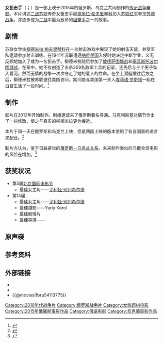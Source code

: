{{noteTA
|G1=Movie
|T=zh-hans:女狙击手;zh-hk:狙擊·309;zh-tw:狙擊·309;
|1=zh-hans:女狙击手;zh-hk:狙擊·309;zh-tw:狙擊·309;
|3=zh-cn:埃莉诺·罗斯福;zh-tw:愛蓮娜·羅斯福;zh-hk:愛蓮娜·羅斯福;
|4=zh-hans:塞瓦斯托波尔; zh-hk:塞瓦斯托波; zh-hant:塞瓦斯托波爾; zh-tw:塞凡堡;
|5=zh-hans:尤利娅·别列希尔德;zh-hk:尤利婭·蓓蕾絲;
}}
{{Infobox film
| name = 女狙击手
| original_name = {{lang-uk|Незламна}} <br> {{lang-ru|Битва за Севастополь}}
| image = 《女狙击手》海报.jpg
| caption = 
| director = {{tsl|ru|Мокрицкий, Сергей Евгеньевич|谢尔盖·马克利斯基}}
| producer = Nataliya Mokrytska<br>Egor Olesov
| writer = 马克西姆·布达拉<br>Maksym Dankevych<br>Leonid Korin<br>Egor Olesov
| starring = [[尤利娅·别列希尔德|尤利娅·别列希尔德]]<br>{{tsl|en|Joan Blackham|琼·布莱卡姆}}<br>{{tsl|en|Yevgeny Tsyganov|叶甫盖尼·茨冈诺夫}}<br><nowiki>尼基塔</nowiki>·塔拉索夫<br>奥列格·瓦西里科夫
| music = 叶夫根·加尔佩里尼
| cinematography = Yuriy Korol
| editing =
| distributor = [[二十世纪福斯|二十世纪福斯]]
| released = 2015年4月2日
| runtime = 117分钟
| country = {{flagicon|Ukraine}}[[乌克兰|乌克兰]]<br>{{flagicon|Russia}}[[俄罗斯|俄罗斯]]
| language = 俄语、英语、乌克兰语
| budget = $5,000,000
}}

'''女狙击手'''（{{lang-uk|"Незламна"}}；{{lang-ru|"Битва за Севастополь"}}）是一部上映于2015年的俄罗斯、乌克兰共同制作的[[传记片|传记]][[戰爭片|战争电影]]。本片讲述[[第二次世界大战|二战]][[苏联|苏联]]传奇<nowiki>女狙击手</nowiki>[[柳德米拉·帕夫利琴科|柳德米拉·帕夫里琴科]]加入[[苏联红军|苏联红军]]参加[[苏德战争|苏德战争]]，并逐步成为[[第二次世界大战|二战]]中最为致命的[[狙擊手|狙擊手]]之一的故事。

==剧情==

苏联女学生[[柳德米拉·帕夫里琴科|柳德米拉·帕夫里琴科]]在一次射击游戏中展现了她的射击天赋，并受军队邀请参加射击训练。在1941年苏联遭遇[[纳粹德国|纳粹德国]]入侵时她决定中断学业，义无反顾地加入了{{tsl|en|25th Rifle Division (Soviet Union)|苏联红军第25步兵师}}成为一名狙击手。柳德米拉随后参加了[[敖德薩圍城戰_(1941年)|敖德萨围城战]]和[[塞瓦斯托波爾圍城戰_(1941年—1942年)|塞瓦斯托波尔围城战]]。在军中，她不仅创造了击杀309名敌军士兵的记录，还先后与三个男子坠入爱河。然而无情的战争一次次夺走了她的爱人的性命。在坐上潜艇撤往后方之后，柳德米拉被苏联送往美国访问，期间她与美国第一夫人[[埃莉诺·罗斯福|埃莉诺·罗斯福]]一起在白宫生活了一段时间。<ref>{{cite news|title=乌克兰女狙击手俘获百万俄罗斯观众(组图)|work=北京晚报|date=2015年4月24日|url=http://news.163.com/15/0414/15/AN60JTOQ00014AED.html|accessdate=2016年12月5日|archive-date=2018年10月4日|archive-url=https://web.archive.org/web/20181004203751/http://news.163.com/15/0414/15/AN60JTOQ00014AED.html|dead-url=no}}</ref>

==制作==

影片在2012年开始制作。剧组邀请来了俄罗斯著名导演{{tsl|ru|Мокрицкий, Сергей Евгеньевич|谢尔盖·马克利斯基}}。马克利斯基对情节作出了一些修改，使之与真实的柳德米拉更为接近。

本片于同一天在俄罗斯和乌克兰上映，但是两国上映的版本使用了各自国家的语言来配音。<ref>{{cite news|title=Battle For Sevastopol sets major Russian release|work=Geoffrey Macnab|date=2015年2月10日|url=http://www.screendaily.com/news/battle-for-sevastopol-sets-major-russian-release/5083081.article|accessdate=2016年12月8日|archive-date=2015年7月25日|archive-url=https://web.archive.org/web/20150725195609/http://www.screendaily.com/news/battle-for-sevastopol-sets-major-russian-release/5083081.article|dead-url=no}}{{en}}</ref>

制片方认为，鉴于日益紧张的[[俄罗斯－乌克兰关系|俄罗斯－乌克兰关系]]，未来制作类似的乌俄合资电影的风险在增加。<ref>{{cite news|title=A Russian-Ukrainian Joint Battle for Sevastopol |work=The Moscow Times |date=2015年8月11日|url= https://themoscowtimes.com/articles/a-russian-ukrainian-joint-battle-for-sevastopol-48894|accessdate=2016年12月8日}}{{en}}</ref>

==获奖状况==
* 第5届[[北京国际电影节|北京国际电影节]]
** 最佳女主角——[[尤利娅·别列希尔德|尤利娅·别列希尔德]] 
* 第14届{{tsl|en|Golden Eagle Award (Russia)|俄罗斯金鹰奖}}
** 最佳女主角——[[尤利娅·别列希尔德|尤利娅·别列希尔德]]
** 最佳摄影——Yuriy Korol
** 最佳剧情片
** 最佳导演——{{tsl|ru|Мокрицкий, Сергей Евгеньевич|谢尔盖·马克利斯基}}

==原声碟==

<!-- if you want to improve this section see [[Template:Tracklist|Template:Tracklist]] -->
{{Infobox album|<!-- See Wikipedia:WikiProject_Albums -->
|Name= 女狙击手原声音乐专辑
|Type= Soundtrack
|Artist= 不同的艺术家 
|Cover= <!--do not add cover art-->
|Border= yes
|Released= 2015年4月7日
|Recorded = 2014年~2015年
|Genre= [[电影配乐|电影配乐]]
|Length= 33:38
|Label= Национальное музыкальное издательство
|Producer =
|Last album =
|This album =
|Next album =
}}

{{tracklist
| title1          = {{tsl|ru|Кукушка (песня)|Кукушка}}
| music1          = [[维克多·崔|维克多·崔]]
| length1         = 3:52

| title2          = Увертюра 
| music2          = {{tsl|en|National Symphony Orchestra of Ukraine|乌克兰国家交响乐团}}
| length2         = 2:02 

| title3          = Воспоминание 
| music3          = {{tsl|en|National Symphony Orchestra of Ukraine|乌克兰国家交响乐团}}
| length3         = 1:20 

| title4          = Верить, что не убьют 
| music4          = {{tsl|en|National Symphony Orchestra of Ukraine|乌克兰国家交响乐团}}
| length4         = 1:40 

| title5          = Первая битва
| music5          = {{tsl|en|National Symphony Orchestra of Ukraine|乌克兰国家交响乐团}}
| length5         = 3:19 

| title6          = Я успел 
| music6          = {{tsl|en|National Symphony Orchestra of Ukraine|乌克兰国家交响乐团}}
| length6         = 2:28 

| title7          = Вторая битва
| music7          = {{tsl|en|National Symphony Orchestra of Ukraine|乌克兰国家交响乐团}}
| length7         = 4:02 

| title8          = Тема Леонида 
| music8          = {{tsl|en|National Symphony Orchestra of Ukraine|乌克兰国家交响乐团}}
| length8         = 1:38 

| title9          = Курс точного выстрела 
| music9          = {{tsl|en|National Symphony Orchestra of Ukraine|乌克兰国家交响乐团}}
| length9         = 2:43 

| title10         = Дуэль 
| music10         = {{tsl|en|National Symphony Orchestra of Ukraine|乌克兰国家交响乐团}}
| length10        = 2:46 

| title11         = Пропуск в жизнь 
| music11         = {{tsl|en|National Symphony Orchestra of Ukraine|乌克兰国家交响乐团}}
| length11        = 1:24 

| title12         = Надо жить! 
| music12         = {{tsl|en|National Symphony Orchestra of Ukraine|乌克兰国家交响乐团}}
| length12        = 2:24 

| title13         = Смерть Леонида 
| music13         = {{tsl|en|National Symphony Orchestra of Ukraine|乌克兰国家交响乐团}}
| length13        = 1:40 

| title14         = За моей спиной
| music14         = {{tsl|en|National Symphony Orchestra of Ukraine|乌克兰国家交响乐团}}
| length14        = 1:09 

| title15         = Финал  
| music15         = {{tsl|en|National Symphony Orchestra of Ukraine|乌克兰国家交响乐团}}
| length15        = 1:11
}}

== 参考资料 ==
{{Reflist}}

== 外部链接 ==
* {{douban}}
* {{IMDb title|4084744}}
* {{@movies|fbru54113775}}

[[Category:2010年代战争片|Category:2010年代战争片]]
[[Category:俄罗斯战争片|Category:俄罗斯战争片]]
[[Category:女性题材电影|Category:女性题材电影]]
[[Category:2015年俄羅斯電影作品|Category:2015年俄羅斯電影作品]]
[[Category:俄语电影|Category:俄语电影]]
[[Category:烏克蘭電影作品|Category:烏克蘭電影作品]]